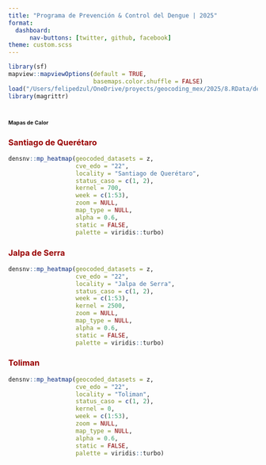 ```yaml
---
title: "Programa de Prevención & Control del Dengue | 2025"
format: 
  dashboard:
      nav-buttons: [twitter, github, facebook]
theme: custom.scss
---
```


```r
library(sf)
mapview::mapviewOptions(default = TRUE,
                        basemaps.color.shuffle = FALSE)
load("/Users/felipedzul/OneDrive/proyects/geocoding_mex/2025/8.RData/denmex_2025.RData")
library(magrittr)
```


# [**Mapas de Calor**]{style="font-size:8pt"}

::: panel-tabset

### [**Santiago de Querétaro**]{style="color:#990000"}
```r
densnv::mp_heatmap(geocoded_datasets = z,
                   cve_edo = "22",
                   locality = "Santiago de Querétaro",
                   status_caso = c(1, 2),
                   kernel = 700,
                   week = c(1:53),
                   zoom = NULL,
                   map_type = NULL,
                   alpha = 0.6,
                   static = FALSE,
                   palette = viridis::turbo)
```


### [**Jalpa de Serra**]{style="color:#990000"}
```r
densnv::mp_heatmap(geocoded_datasets = z,
                   cve_edo = "22",
                   locality = "Jalpa de Serra",
                   status_caso = c(1, 2),
                   week = c(1:53),
                   kernel = 2500,
                   zoom = NULL,
                   map_type = NULL,
                   alpha = 0.6,
                   static = FALSE,
                   palette = viridis::turbo)
```


### [**Toliman**]{style="color:#990000"}
```r
densnv::mp_heatmap(geocoded_datasets = z,
                   cve_edo = "22",
                   locality = "Toliman",
                   status_caso = c(1, 2),
                   kernel = 0,
                   week = c(1:53),
                   zoom = NULL,
                   map_type = NULL,
                   alpha = 0.6,
                   static = FALSE,
                   palette = viridis::turbo)
```




:::
